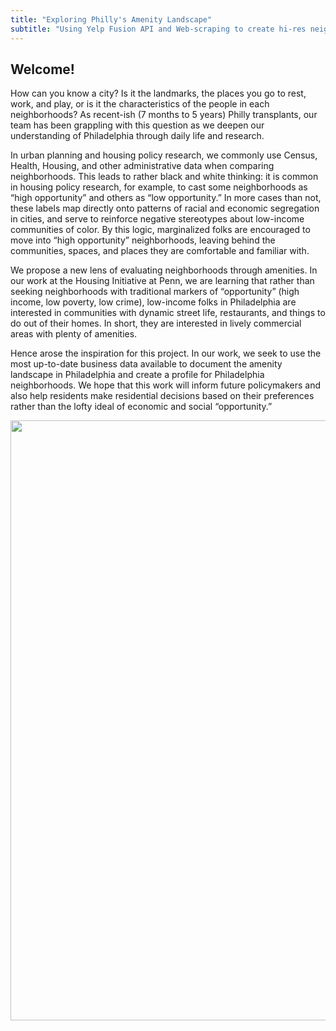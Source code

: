```yaml
---
title: "Exploring Philly's Amenity Landscape"
subtitle: "Using Yelp Fusion API and Web-scraping to create hi-res neighborhood amenity profiles"
---
```


## Welcome!

How can you know a city? Is it the landmarks, the places you go to rest, work, and play, or is it the characteristics of the people in each neighborhoods? As recent-ish (7 months to 5 years) Philly transplants, our team has been grappling with this question as we deepen our understanding of Philadelphia through daily life and research. 

In urban planning and housing policy research, we commonly use Census, Health, Housing, and other administrative data when comparing neighborhoods. This leads to rather black and white thinking: it is common in housing policy research, for example, to cast some neighborhoods as "high opportunity" and others as "low opportunity." In more cases than not, these labels map directly onto patterns of racial and economic segregation in cities, and serve to reinforce negative stereotypes about low-income communities of color. By this logic, marginalized folks are encouraged to move into "high opportunity" neighborhoods, leaving behind the communities, spaces, and places they are comfortable and familiar with. 

We propose a new lens of evaluating neighborhoods through amenities. In our work at the Housing Initiative at Penn, we are learning that rather than seeking neighborhoods with traditional markers of "opportunity" (high income, low poverty, low crime), low-income folks in Philadelphia are interested in communities with dynamic street life, restaurants, and things to do out of their homes. In short, they are interested in lively commercial areas with plenty of amenities. 

Hence arose the inspiration for this project. In our work, we seek to use the most up-to-date business data available to document the amenity landscape in Philadelphia and create a profile for Philadelphia neighborhoods. We hope that this work will inform future policymakers and also help residents make residential decisions based on their preferences rather than the lofty ideal of economic and social "opportunity."

![](images/cover_pic){width=10in}
 
